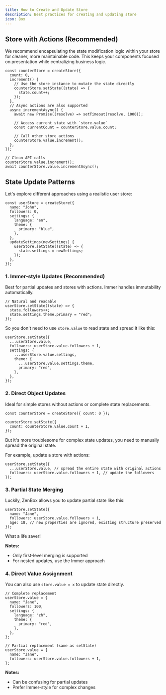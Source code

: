```yaml
---
title: How to Create and Update Store
description: Best practices for creating and updating store
icon: Box
---
```


## Store with Actions (Recommended)

We recommend encapsulating the state modification logic within your store for cleaner, more maintainable code. This keeps your components focused on presentation while centralizing business logic.

```tsx
const counterStore = createStore({
  count: 0,
  increment() {
    // Use the store instance to mutate the state directly
    counterStore.setState((state) => {
      state.count++;
    });
  },
  // Async actions are also supported
  async incrementAsync() {
    await new Promise((resolve) => setTimeout(resolve, 1000));

    // Access current state with `store.value`
    const currentCount = counterStore.value.count;

    // Call other store actions
    counterStore.value.increment();
  },
});

// Clean API calls
counterStore.value.increment();
await counterStore.value.incrementAsync();
```

## State Update Patterns

Let's explore different approaches using a realistic user store:

```tsx
const userStore = createStore({
  name: "John",
  followers: 0,
  settings: {
    language: "en",
    theme: {
      primary: "blue",
    },
  },
  updateSettings(newSettings) {
    userStore.setState((state) => {
      state.settings = newSettings;
    });
  },
});
```

### 1. Immer-style Updates (Recommended)

Best for partial updates and stores with actions. Immer handles immutability automatically.

```tsx
// Natural and readable
userStore.setState((state) => {
  state.followers++;
  state.settings.theme.primary = "red";
});
```

So you don't need to use `store.value` to read state and spread it like this:

```tsx
userStore.setState({
  ...userStore.value,
  followers: userStore.value.followers + 1,
  settings: {
    ...userStore.value.settings,
    theme: {
      ...userStore.value.settings.theme,
      primary: "red",
    },
  },
});
```

### 2. Direct Object Updates

Ideal for simple stores without actions or complete state replacements.

```tsx
const counterStore = createStore({ count: 0 });

counterStore.setState({
  count: counterStore.value.count + 1,
});
```

But it's more troublesome for complex state updates, you need to manually spread the original state.

For example, update a store with actions:

```tsx
userStore.setState({
  ...userStore.value, // spread the entire state with original actions
  followers: userStore.value.followers + 1, // update the followers
});
```

### 3. Partial State Merging

Luckily, ZenBox allows you to update partial state like this:

```tsx
userStore.setState({
  name: "Jane",
  followers: userStore.value.followers + 1,
  age: 18, // new properties are ignored, existing structure preserved
});
```

What a life saver!

**Notes:**

- Only first-level merging is supported
- For nested updates, use the Immer approach

### 4. Direct Value Assignment

You can also use `store.value = x` to update state directly.

```tsx
// Complete replacement
userStore.value = {
  name: "Jane",
  followers: 100,
  settings: {
    language: "zh",
    theme: {
      primary: "red",
    },
  },
};

// Partial replacement (same as setState)
userStore.value = {
  name: "Jane",
  followers: userStore.value.followers + 1,
};
```

**Notes:**

- Can be confusing for partial updates
- Prefer Immer-style for complex changes

